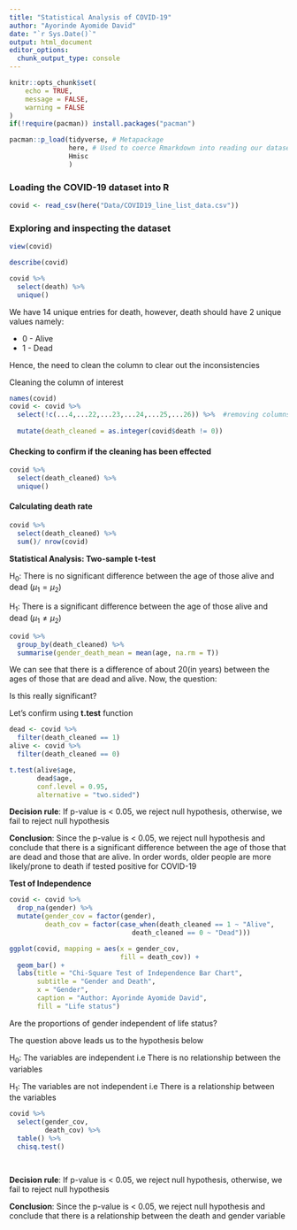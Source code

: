 ```yaml
---
title: "Statistical Analysis of COVID-19"
author: "Ayorinde Ayomide David"
date: "`r Sys.Date()`"
output: html_document
editor_options: 
  chunk_output_type: console
---
```


```r
knitr::opts_chunk$set(
	echo = TRUE,
	message = FALSE,
	warning = FALSE
)
if(!require(pacman)) install.packages("pacman")

pacman::p_load(tidyverse, # Metapackage
               here, # Used to coerce Rmarkdown into reading our dataset from a seperate folder
               Hmisc
               )
```

### Loading the COVID-19 dataset into R

```r

covid <- read_csv(here("Data/COVID19_line_list_data.csv"))
```

### Exploring and inspecting the dataset

```r
view(covid)

describe(covid)

covid %>% 
  select(death) %>% 
  unique()
```

We have 14 unique entries for death, however, death should have 2 unique values namely:

-   0 - Alive
-   1 - Dead

Hence, the need to clean the column to clear out the inconsistencies

Cleaning the column of interest

```r
names(covid)
covid <- covid %>% 
  select(!c(...4,...22,...23,...24,...25,...26)) %>%  #removing columns with all observation missing
  
  mutate(death_cleaned = as.integer(covid$death != 0))

```

#### Checking to confirm if the cleaning has been effected

```r
covid %>% 
  select(death_cleaned) %>% 
  unique()

```

#### Calculating death rate

```r
covid %>% 
  select(death_cleaned) %>% 
  sum()/ nrow(covid)

```

**Statistical Analysis: Two-sample t-test**

H~0~: There is no significant difference between the age of those alive and dead ($\mu_1 = \mu_2$)

H~1~: There is a significant difference between the age of those alive and dead ($\mu_1 \ne \mu_2$)

```r
covid %>% 
  group_by(death_cleaned) %>% 
  summarise(gender_death_mean = mean(age, na.rm = T))

```

We can see that there is a difference of about 20(in years) between the ages of those that are dead and alive. Now, the question:

Is this really significant?

Let's confirm using **t.test** function

```r
dead <- covid %>% 
  filter(death_cleaned == 1)
alive <- covid %>% 
  filter(death_cleaned == 0)

t.test(alive$age,
       dead$age,
       conf.level = 0.95,
       alternative = "two.sided")


```

**Decision rule**: If p-value is \< 0.05, we reject null hypothesis, otherwise, we fail to reject null hypothesis

**Conclusion**: Since the p-value is \< 0.05, we reject null hypothesis and conclude that there is a significant difference between the age of those that are dead and those that are alive. In order words, older people are more likely/prone to death if tested positive for COVID-19

**Test of Independence**

```r
covid <- covid %>% 
  drop_na(gender) %>% 
  mutate(gender_cov = factor(gender),
         death_cov = factor(case_when(death_cleaned == 1 ~ "Alive",
                               death_cleaned == 0 ~ "Dead")))

ggplot(covid, mapping = aes(x = gender_cov,
                            fill = death_cov)) +
  geom_bar() +
  labs(title = "Chi-Square Test of Independence Bar Chart",
       subtitle = "Gender and Death",
       x = "Gender",
       caption = "Author: Ayorinde Ayomide David",
       fill = "Life status")

```




Are the proportions of gender independent of life status?

The question above leads us to the hypothesis below

H~0~: The variables are independent i.e There is no relationship between the variables

H~1~: The variables are not independent i.e There is a relationship between the variables

```r
covid %>% 
  select(gender_cov,
         death_cov) %>% 
  table() %>% 
  chisq.test()

  
```

**Decision rule**: If p-value is \< 0.05, we reject null hypothesis, otherwise, we fail to reject null hypothesis

**Conclusion**: Since the p-value is \< 0.05, we reject null hypothesis and conclude that there is a relationship between the death and gender variable

